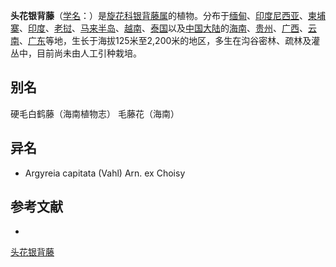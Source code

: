 {{Speciesbox
| name = 头花银背藤
| status = 
| status_system = 
| image =
| genus = Argyreia
| species = capitata
| authority = (Vahl) Arn. ex Choisy
}}

'''头花银背藤'''（[[学名|学名]]：{{lang|la|''Argyreia capitata''}}）是[[旋花科|旋花科]][[银背藤属|银背藤属]]的植物。分布于[[缅甸|缅甸]]、[[印度尼西亚|印度尼西亚]]、[[柬埔寨|柬埔寨]]、[[印度|印度]]、[[老挝|老挝]]、[[马来半岛|马来半岛]]、[[越南|越南]]、[[泰国|泰国]]以及[[中国大陆|中国大陆]]的[[海南|海南]]、[[贵州|贵州]]、[[广西|广西]]、[[云南|云南]]、[[广东|广东]]等地，生长于海拔125米至2,200米的地区，多生在沟谷密林、疏林及灌丛中，目前尚未由人工引种栽培。

== 别名 ==
硬毛白鹤藤（海南植物志） 毛藤花（海南）

== 异名 ==
* Argyreia capitata (Vahl) Arn. ex Choisy

== 参考文献 ==
<div class="references-small">
* {{cite web| url =http://www.bioinfo.cn/db05/KmzwSpecies.php?action=view&id=5302| title =头花银背藤| work =《中国高等植物数据库全库》| publisher =中国科学院微生物研究所| author =昆明植物研究所| accessdate =2009-02-25| deadurl =yes| archiveurl =https://web.archive.org/web/20160305070129/http://www.bioinfo.cn/db05/KmzwSpecies.php?action=view&id=5302| archivedate =2016-03-05}}
</div>
{{Taxonbar|from=Q10942013}}

[[Category:银背藤属|头花银背藤]]


{{植物小作品}}